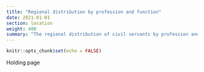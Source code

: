 ```yaml
---
title: "Regional distribution by profession and function"
date: 2021-01-01
section: location
weight: 400
summary: "The regional distribution of civil servants by profession and function"
---
```


```r
knitr::opts_chunk$set(echo = FALSE)
```

Holding page
